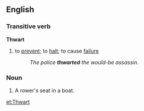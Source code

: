 ==English==
=== Transitive verb===
'''Thwart'''
# to [[prevent]]; to [[halt]]; to cause [[failure]]
#:''The police '''thwarted''' the would-be assassin.''

===Noun===
#A rower's seat in a boat.

[[et:Thwart]]